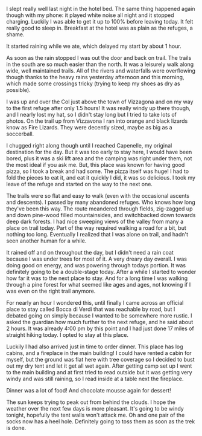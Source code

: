 I slept really well last night in the hotel bed. The same thing happened again
though with my phone: it played white noise all night and it stopped charging.
Luckily I was able to get it up to 100% before leaving today. It felt really
good to sleep in. Breakfast at the hotel was as plain as the refuges, a shame.

It started raining while we ate, which delayed my start by about 1 hour.

<Stats
  gain="4857"
  garmin="11485963283"
  loss="3690"
  miles="17.4"
  steps="41490"
/>

As soon as the rain stopped I was out the door and back on trail. The trails
in the south are so much easier than the north. It was a leisurely walk along
wide, well maintained trails. All of the rivers and waterfalls were overflowing
though thanks to the heavy rains yesterday afternoon and this morning, which
made some crossings tricky (trying to keep my shoes as dry as possible).

I was up and over the Col just above the town of Vizzagona and on my way to the
first refuge after only 1.5 hours! It was really windy up there though, and I
nearly lost my hat, so I didn't stay long but I tried to take lots of photos. On
the trail up from Vizzavona I ran into orange and black lizards know as Fire
Lizards. They were decently sized, maybe as big as a soccerball.

I chugged right along though until I reached Capenelle, my original destination
for the day. But it was too early to stay here, I would have been bored, plus
it was a ski lift area and the camping was right under them, not the most ideal
if you ask me. But, this place was known for having good pizza, so I took a
break and had some. The pizza itself was huge! I had to fold the pieces to eat
it, and eat it quickly I did, it was so delicious. I took my leave of the
refuge and started on the way to the next one.

The trails were so flat and easy to walk (even with the occasional ascents and
descents). I passed by many abandoned refuges. Who knows how long they've been
this way. The route meandered through fields, zig-zagged up and down pine-wood
filled mountainsides, and switchbacked down towards deep dark forests. I had
nice sweeping views of the valley from many a place on trail today. Part of
the way required walking a road for a bit, but nothing too long. Eventually
I realized that I was alone on trail, and hadn't seen another human for a while.

It rained off and on throughout the day, but I didn't need a rain coat because
I was under trees for most of it. A very dreary day overall. I was doing good
on energy, and was powering through todays portion. It was definitely going to
be a double-stage today. After a while I started to wonder how far it was to
the next place to stay. And for a long time I was walking through a pine forest
for what seemed like ages and ages, not knowing if I was even on the right
trail anymore.

For nearly an hour I wondered this, until finally I came across an official
place to stay called Bocca di Verdi that was reachable by road, but I debated
going on simply because I wanted to be somewhere more rustic. I asked the
guardian how much further to the next refuge, and he said about 2 hours. It was
already 4:00 pm by this point and I had just done 17 miles of straight hiking
today. I opted to stay at this place.

Luckily I had also arrived just in time to order dinner. This place has log
cabins, and a fireplace in the main building! I could have rented a cabin for
myself, but the ground was flat here with tree coverage so I decided to bust
out my dry tent and let it get all wet again. After getting camp set up I went
to the main building and at first tried to read outside but it was getting
very windy and was still raining, so I read inside at a table next the fireplace.

Dinner was a lot of food! And chocolate mousse again for dessert!

The sun keeps trying to peak out from behind the clouds. I hope the weather over
the next few days is more pleasant. It's going to be windy tonight, hopefully
the tent walls won't attack me. Oh and one pair of the socks now has a heel
hole. Definitely going to toss them as soon as the trek is done.

